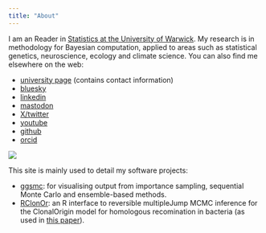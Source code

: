 ```yaml
---
title: "About"
---
```


::: {.grid}

::: {.g-col-7}
I am an Reader in [Statistics at the University of Warwick](https://warwick.ac.uk/fac/sci/statistics/). My research is in methodology for Bayesian computation, applied to areas such as statistical genetics, neuroscience, ecology and climate science. You can also find me elsewhere on the web:

* [university page](https://warwick.ac.uk/fac/sci/statistics/staff/academic-research/everitt/) (contains contact information)
* [bluesky](https://bsky.app/profile/bayesianstats.bsky.social)
* [linkedin](https://www.linkedin.com/in/richard-everitt-61670b12/)
* [mastodon](https://mastodon.social/@bayesian_stats)
* [X/twitter](https://x.com/bayesian_stats)
* [youtube](https://www.youtube.com/@bayesian_stats)
* [github](https://github.com/richardgeveritt)
* [orcid](https://orcid.org/0000-0002-0822-5648)

:::

::: {.g-col-5}
![](richard_everitt-4.jpg)
:::

:::

This site is mainly used to detail my software projects:

* [ggsmc](https://richardgeveritt.github.io/ggsmc/): for visualising output from importance sampling, sequential Monte Carlo and ensemble-based methods.
* [RClonOr](https://github.com/richardgeveritt/RClonOr): an R interface to reversible multipleJump MCMC inference for the ClonalOrigin model for homologous recomination in bacteria (as used in [this paper](https://projecteuclid.org/journals/bayesian-analysis/advance-publication/Speeding-up-Inference-of-Homologous-Recombination-in-Bacteria/10.1214/23-BA1388.full)).
